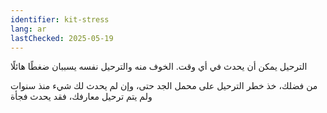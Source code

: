 ```yaml
---
identifier: kit-stress
lang: ar
lastChecked: 2025-05-19
---
```

الترحيل يمكن أن يحدث في أي وقت. الخوف منه والترحيل نفسه يسببان ضغطًا هائلًا

<BlockBox identifier="stress">
    <Block identifier="stress" collection="flyers" />
</BlockBox>

من فضلك، خذ خطر الترحيل على محمل الجد حتى، وإن لم يحدث لك شيء منذ سنوات ولم يتم ترحيل معارفك، فقد يحدث فجأة
